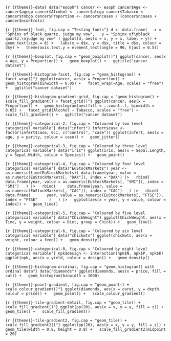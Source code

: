 ```{r {{theme}}-data}
data("esoph")
cancer <- esoph
cancer$Age <- cancer$agegp
cancer$Alcohol <- cancer$alcgp
cancer$Tabacco <- cancer$tobgp
cancer$Proportion <- cancer$ncases / (cancer$ncases + cancer$ncontrols)
```

```{r {{theme}}-font, fig.cap = "Testing fonts"}
d <- data.frame(
  x = "Sphinx of black quartz, judge my vow",
  y = "Sphinx of\nblack quartz,\njudge my vow"
)
ggplot(d, aes(x = x, y = x, label = y)) +
  geom_text(size = 8) +
  labs(x = d$x, y = d$x, title = d$x, colour = d$y) +
  theme(axis.text.y = element_text(angle = 90, hjust = 0.5))
```


```{r {{theme}}-boxplot, fig.cap = "geom_boxplot()"}
ggplot(cancer, aes(x = Age, y = Proportion)) +
  geom_boxplot() +
  ggtitle("cancer dataset")
```

```{r {{theme}}-histogram-facet, fig.cap = "geom_histogram() + facet_wrap()"}
ggplot(cancer, aes(x = Proportion)) +
  geom_histogram(binwidth = 0.05) +
  facet_wrap(~Age, scales = "free") +
  ggtitle("cancer dataset")
```

```{r {{theme}}-histogram-gradient-grid, fig.cap = "geom_histogram() + scale_fill_gradient() + facet_grid()"}
ggplot(cancer, aes(x = Proportion)) +
  geom_histogram(aes(fill = ..count..), binwidth = 0.05) +
  facet_grid(Alcohol ~ Tabacco, scales = "free") +
  scale_fill_gradient() +
  ggtitle("cancer dataset")
```

```{r {{theme}}-categorical-2, fig.cap = "Coloured by two level categorical variable"}
data("infert")
infert$case <- factor(infert$case, 0:1, c("control", "case"))
ggplot(infert, aes(x = age, y = parity, colour = case)) +
  geom_jitter()
```

```{r {{theme}}-categorical-3, fig.cap = "Coloured by three level categorical variable"}
data("iris")
ggplot(iris, aes(x = Sepal.Length, y = Sepal.Width, colour = Species)) +
  geom_point()
```

```{r {{theme}}-categorical-4, fig.cap = "Coloured by four level categorical variable"}
data("EuStockMarkets")
year <- as.numeric(time(EuStockMarkets))
data.frame(year, value = as.numeric(EuStockMarkets[, "DAX"]), index = "DAX") |>
  rbind(
    data.frame(year, value = as.numeric(EuStockMarkets[, "SMI"]), index = "SMI")
  ) |>
  rbind(
    data.frame(year, value = as.numeric(EuStockMarkets[, "CAC"]), index = "CAC")
  ) |>
  rbind(
    data.frame(
      year, value = as.numeric(EuStockMarkets[, "FTSE"]), index = "FTSE"
    )
  ) |>
  ggplot(aes(x = year, y = value, colour = index)) +
  geom_line()
```

```{r {{theme}}-categorical-5, fig.cap = "Coloured by five level categorical variable"}
data("ChickWeight")
ggplot(ChickWeight, aes(x = Time, y = weight, colour = Diet, group = Chick)) +
  geom_line()
```

```{r {{theme}}-categorical-6, fig.cap = "Coloured by six level categorical variable"}
data("chickwts")
ggplot(chickwts, aes(x = weight, colour = feed)) +
  geom_density()
```

```{r {{theme}}-categorical-8, fig.cap = "Coloured by eight level categorical variable"}
npk$design <- interaction(npk$N, npk$P, npk$K)
ggplot(npk, aes(x = yield, colour = design)) +
  geom_density()
```

```{r {{theme}}-histogram-oridinal, fig.cap = "geom_histogram() with ordinal data"}
data("diamonds")
ggplot(diamonds, aes(x = price, fill = cut)) +
  geom_histogram(binwidth = 1000)
```

```{r {{theme}}-point-gradient, fig.cap = "geom_point() + scale_colour_gradient()"}
ggplot(diamonds, aes(x = carat, y = depth, colour = price)) +
  geom_point() +
  scale_colour_gradient()
```

```{r {{theme}}-tile-gradient-detail, fig.cap = "geom_tile() + scale_fill_gradient()"}
ggplot(pp(20), aes(x = x, y = y, fill = z)) +
  geom_tile() +
  scale_fill_gradient()
```

```{r {{theme}}-tile-gradient2, fig.cap = "geom_tile() + scale_fill_gradient2()"}
ggplot(pp(20), aes(x = x, y = y, fill = z)) +
  geom_tile(width = 0.8, height = 0.8) +
  scale_fill_gradient2(midpoint = 20)
```
